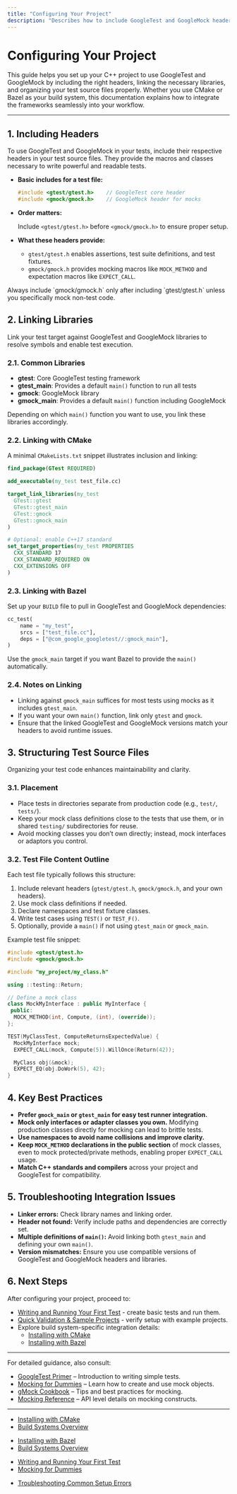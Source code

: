 ```yaml
---
title: "Configuring Your Project"
description: "Describes how to include GoogleTest and GoogleMock headers, link libraries, and structure test source files. Covers key CMake and Bazel configurations and placement of test code relative to production code."
---
```


# Configuring Your Project

This guide helps you set up your C++ project to use GoogleTest and GoogleMock by including the right headers, linking the necessary libraries, and organizing your test source files properly. Whether you use CMake or Bazel as your build system, this documentation explains how to integrate the frameworks seamlessly into your workflow.

---

## 1. Including Headers

To use GoogleTest and GoogleMock in your tests, include their respective headers in your test source files. They provide the macros and classes necessary to write powerful and readable tests.

- **Basic includes for a test file:**

  ```cpp
  #include <gtest/gtest.h>    // GoogleTest core header
  #include <gmock/gmock.h>    // GoogleMock header for mocks
  ```

- **Order matters:**

  Include `<gtest/gtest.h>` before `<gmock/gmock.h>` to ensure proper setup.

- **What these headers provide:**

  - `gtest/gtest.h` enables assertions, test suite definitions, and test fixtures.
  - `gmock/gmock.h` provides mocking macros like `MOCK_METHOD` and expectation macros like `EXPECT_CALL`.

<Tip>
Always include `gmock/gmock.h` only after including `gtest/gtest.h` unless you specifically mock non-test code.
</Tip>

## 2. Linking Libraries

Link your test target against GoogleTest and GoogleMock libraries to resolve symbols and enable test execution.

### 2.1. Common Libraries

- **gtest**: Core GoogleTest testing framework
- **gtest_main**: Provides a default `main()` function to run all tests
- **gmock**: GoogleMock library
- **gmock_main**: Provides a default `main()` function including GoogleMock

Depending on which `main()` function you want to use, you link these libraries accordingly.

### 2.2. Linking with CMake

A minimal `CMakeLists.txt` snippet illustrates inclusion and linking:

```cmake
find_package(GTest REQUIRED)

add_executable(my_test test_file.cc)

target_link_libraries(my_test
  GTest::gtest
  GTest::gtest_main
  GTest::gmock
  GTest::gmock_main
)

# Optional: enable C++17 standard
set_target_properties(my_test PROPERTIES
  CXX_STANDARD 17
  CXX_STANDARD_REQUIRED ON
  CXX_EXTENSIONS OFF
)
```

### 2.3. Linking with Bazel

Set up your `BUILD` file to pull in GoogleTest and GoogleMock dependencies:

```python
cc_test(
    name = "my_test",
    srcs = ["test_file.cc"],
    deps = ["@com_google_googletest//:gmock_main"],
)
```

Use the `gmock_main` target if you want Bazel to provide the `main()` automatically.

### 2.4. Notes on Linking

- Linking against `gmock_main` suffices for most tests using mocks as it includes `gtest_main`.
- If you want your own `main()` function, link only `gtest` and `gmock`.
- Ensure that the linked GoogleTest and GoogleMock versions match your headers to avoid runtime issues.

## 3. Structuring Test Source Files

Organizing your test code enhances maintainability and clarity.

### 3.1. Placement

- Place tests in directories separate from production code (e.g., `test/`, `tests/`).
- Keep your mock class definitions close to the tests that use them, or in shared `testing/` subdirectories for reuse.
- Avoid mocking classes you don’t own directly; instead, mock interfaces or adaptors you control.

### 3.2. Test File Content Outline

Each test file typically follows this structure:

1. Include relevant headers (`gtest/gtest.h`, `gmock/gmock.h`, and your own headers).
2. Use mock class definitions if needed.
3. Declare namespaces and test fixture classes.
4. Write test cases using `TEST()` or `TEST_F()`.
5. Optionally, provide a `main()` if not using `gtest_main` or `gmock_main`.

Example test file snippet:

```cpp
#include <gtest/gtest.h>
#include <gmock/gmock.h>

#include "my_project/my_class.h"

using ::testing::Return;

// Define a mock class
class MockMyInterface : public MyInterface {
 public:
  MOCK_METHOD(int, Compute, (int), (override));
};

TEST(MyClassTest, ComputeReturnsExpectedValue) {
  MockMyInterface mock;
  EXPECT_CALL(mock, Compute(5)).WillOnce(Return(42));

  MyClass obj(&mock);
  EXPECT_EQ(obj.DoWork(5), 42);
}
```

## 4. Key Best Practices

- **Prefer `gmock_main` or `gtest_main` for easy test runner integration.**
- **Mock only interfaces or adapter classes you own.** Modifying production classes directly for mocking can lead to brittle tests.
- **Use namespaces to avoid name collisions and improve clarity.**
- **Keep `MOCK_METHOD` declarations in the public section** of mock classes, even to mock protected/private methods, enabling proper `EXPECT_CALL` usage.
- **Match C++ standards and compilers** across your project and GoogleTest for compatibility.

## 5. Troubleshooting Integration Issues

- **Linker errors:** Check library names and linking order.
- **Header not found:** Verify include paths and dependencies are correctly set.
- **Multiple definitions of `main()`:** Avoid linking both `gtest_main` and defining your own `main()`.
- **Version mismatches:** Ensure you use compatible versions of GoogleTest and GoogleMock headers and libraries.

## 6. Next Steps

After configuring your project, proceed to:

- [Writing and Running Your First Test](../configuration-first-run-validation/first-test.md) - create basic tests and run them.
- [Quick Validation & Sample Projects](../configuration-first-run-validation/quick-validation.md) - verify setup with example projects.
- Explore build system-specific integration details:
  - [Installing with CMake](../set-up-prerequisites-installation/installation-cmake.md)
  - [Installing with Bazel](../set-up-prerequisites-installation/installation-bazel.md)

---

For detailed guidance, also consult:

- [GoogleTest Primer](../../primer.md) – Introduction to writing simple tests.
- [Mocking for Dummies](../../gmock_for_dummies.md) – Learn how to create and use mock objects.
- [gMock Cookbook](../../gmock_cook_book.md) – Tips and best practices for mocking.
- [Mocking Reference](../../reference/mocking.md) – API level details on mocking constructs.


---

<CardGroup cols={2}>
<Card title="CMake Integration">
  <ul>
    <li><a href="../set-up-prerequisites-installation/installation-cmake.md">Installing with CMake</a></li>
    <li><a href="../overview/workflow-integration/integration-build-systems.md">Build Systems Overview</a></li>
  </ul>
</Card>
<Card title="Bazel Integration">
  <ul>
    <li><a href="../set-up-prerequisites-installation/installation-bazel.md">Installing with Bazel</a></li>
    <li><a href="../overview/workflow-integration/integration-build-systems.md">Build Systems Overview</a></li>
  </ul>
</Card>
</CardGroup>

<CardGroup cols={2}>
<Card title="Writing Tests">
  <ul>
    <li><a href="../configuration-first-run-validation/first-test.md">Writing and Running Your First Test</a></li>
    <li><a href="../../gmock_for_dummies.md">Mocking for Dummies</a></li>
  </ul>
</Card>
<Card title="Troubleshooting">
  <ul>
    <li><a href="../troubleshooting-common-issues/troubleshooting-setup-errors.md">Troubleshooting Common Setup Errors</a></li>
  </ul>
</Card>
</CardGroup>

